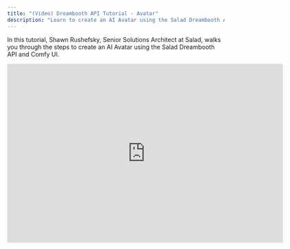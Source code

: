 ```yaml
---
title: "(Video) Dreambooth API Tutorial - Avatar"
description: "Learn to create an AI Avatar using the Salad Dreambooth API and Comfy UI."
---
```


In this tutorial, Shawn Rushefsky, Senior Solutions Architect at Salad, walks you through the steps to create an AI Avatar using the Salad Dreambooth API and Comfy UI.

<iframe src="https://player.vimeo.com/video/964808169?h=4602050b77" width="640" height="416" frameborder="0" allow="autoplay; fullscreen; picture-in-picture" allowfullscreen></iframe>
